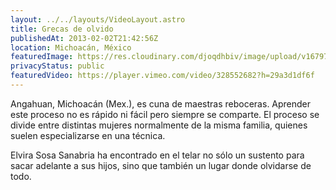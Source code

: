 ```yaml
---
layout: ../../layouts/VideoLayout.astro
title: Grecas de olvido
publishedAt: 2013-02-02T21:42:56Z
location: Michoacán, México
featuredImage: https://res.cloudinary.com/djoqdhbiv/image/upload/v1679798338/web/Tramas/grecas-del-olvido/Grecas-de-Olvido-portada_iddoey.webp
privacyStatus: public
featuredVideo: https://player.vimeo.com/video/328552682?h=29a3d1df6f
---
```


Angahuan, Michoacán (Mex.), es cuna de maestras reboceras. Aprender este proceso no es rápido ni fácil pero siempre se comparte. El proceso se divide entre distintas mujeres normalmente de la misma familia, quienes suelen especializarse en una técnica.

Elvira Sosa Sanabria ha encontrado en el telar no sólo un sustento para sacar adelante a sus hijos, sino que también un lugar donde olvidarse de todo.